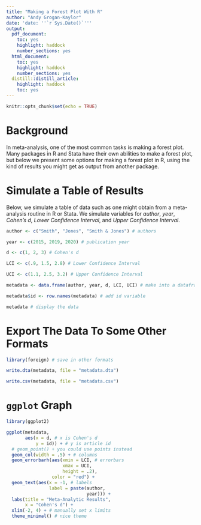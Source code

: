```yaml
---
title: "Making a Forest Plot With R"
author: "Andy Grogan-Kaylor"
date: 'date: ''`r Sys.Date()`'''
output:
  pdf_document: 
    toc: yes
    highlight: haddock
    number_sections: yes
  html_document:
    toc: yes
    highlight: haddock
    number_sections: yes
  distill::distill_article:
    highlight: haddock
    toc: yes
---
```


```r

knitr::opts_chunk$set(echo = TRUE)

```

# Background

In meta-analysis, one of the most common tasks is making a forest plot. Many packages in R and Stata have their own abilities to make a forest plot, but below we present some options for making a forest plot in R, using the kind of results you might get as output from another package.

# Simulate a Table of Results

Below, we simulate a table of data such as one might obtain from a meta-analysis routine in R or Stata. We simulate variables for *author*, *year*, *Cohen's d*, *Lower Confidence Interval*, and *Upper Confidence Interval*.

```r

author <- c("Smith", "Jones", "Smith & Jones") # authors

year <- c(2015, 2019, 2020) # publication year

d <- c(1, 2, 3) # Cohen's d

LCI <- c(.9, 1.5, 2.8) # Lower Confidence Interval

UCI <- c(1.1, 2.5, 3.2) # Upper Confidence Interval

metadata <- data.frame(author, year, d, LCI, UCI) # make into a dataframe

metadata$id <- row.names(metadata) # add id variable

metadata # display the data

```

# Export The Data To Some Other Formats

```r

library(foreign) # save in other formats

write.dta(metadata, file = "metadata.dta")

write.csv(metadata, file = "metadata.csv")

```


# `ggplot` Graph

```r

library(ggplot2)

ggplot(metadata,
       aes(x = d, # x is Cohen's d
           y = id)) + # y is article id
  # geom_point() + you could use points instead
  geom_col(width = .5) + # columns
  geom_errorbarh(aes(xmin = LCI, # errorbars
                     xmax = UCI,
                     height = .2),
                 color = "red") +
  geom_text(aes(x = -1, # labels
                label = paste(author, 
                              year))) +
  labs(title = "Meta-Analytic Results",
       x = "Cohen's d") +
  xlim(-2, 4) + # manually set x limits
  theme_minimal() # nice theme

```


